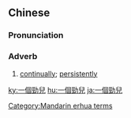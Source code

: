{{also|一个劲儿}}
==Chinese==
{{zh-forms|s=一个劲儿|type=31}}

===Pronunciation===
{{zh-pron
|m=一gèjìnr,一gèjìngr,tl2=y,2tl2=y,2nb=Taiwan
|c=jat1 go3 ging6 ji4
|cat=adv
}}

===Adverb===
{{zh-adv}}

# {{lb|zh|Advanced Mandarin}} [[continually]]; [[persistently]]

[[Category:Mandarin erhua terms]]

[[ky:一個勁兒]]
[[hu:一個勁兒]]
[[ja:一個勁兒]]